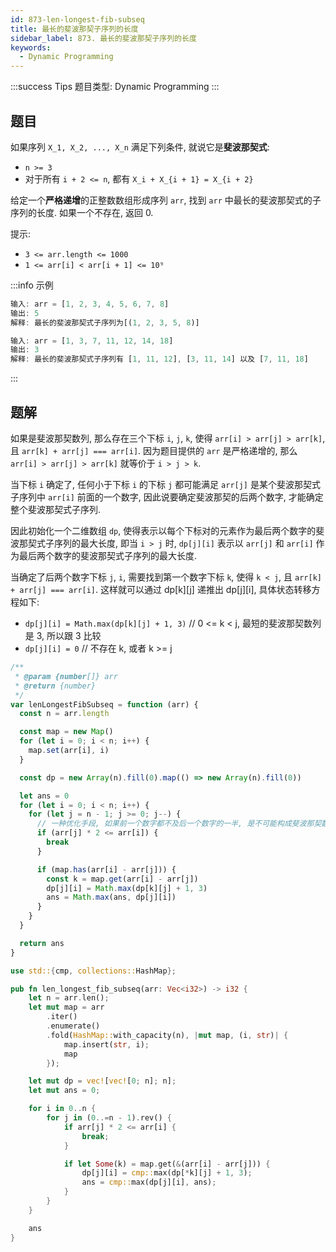 ```yaml
---
id: 873-len-longest-fib-subseq
title: 最长的斐波那契子序列的长度
sidebar_label: 873. 最长的斐波那契子序列的长度
keywords:
  - Dynamic Programming
---
```


:::success Tips
题目类型: Dynamic Programming
:::

## 题目

如果序列 `X_1, X_2, ..., X_n` 满足下列条件, 就说它是**斐波那契式**:

- `n >= 3`
- 对于所有 `i + 2 <= n`, 都有 `X_i + X_{i + 1} = X_{i + 2}`

给定一个**严格递增**的正整数数组形成序列 `arr`, 找到 `arr` 中最长的斐波那契式的子序列的长度. 如果一个不存在, 返回 0.

提示:

- `3 <= arr.length <= 1000`
- `1 <= arr[i] < arr[i + 1] <= 10⁹`

:::info 示例

```ts
输入: arr = [1, 2, 3, 4, 5, 6, 7, 8]
输出: 5
解释: 最长的斐波那契式子序列为[(1, 2, 3, 5, 8)]
```

```ts
输入: arr = [1, 3, 7, 11, 12, 14, 18]
输出: 3
解释: 最长的斐波那契式子序列有 [1, 11, 12], [3, 11, 14] 以及 [7, 11, 18]
```

:::

## 题解

如果是斐波那契数列, 那么存在三个下标 `i`, `j`, `k`, 使得 `arr[i] > arr[j] > arr[k]`, 且 `arr[k] + arr[j] === arr[i]`.
因为题目提供的 `arr` 是严格递增的, 那么 `arr[i] > arr[j] > arr[k]` 就等价于 `i > j > k`.

当下标 `i` 确定了, 任何小于下标 `i` 的下标 `j` 都可能满足 `arr[j]` 是某个斐波那契式子序列中 `arr[i]` 前面的一个数字,
因此说要确定斐波那契的后两个数字, 才能确定整个斐波那契式子序列.

因此初始化一个二维数组 `dp`, 使得表示以每个下标对的元素作为最后两个数字的斐波那契式子序列的最大长度, 即当 `i > j` 时,
`dp[j][i]` 表示以 `arr[j]` 和 `arr[i]` 作为最后两个数字的斐波那契式子序列的最大长度.

当确定了后两个数字下标 `j`, `i`, 需要找到第一个数字下标 `k`, 使得 `k < j`, 且 `arr[k] + arr[j] === arr[i]`. 这样就可以通过 dp[k][j] 递推出 dp[j][i], 具体状态转移方程如下:

- `dp[j][i] = Math.max(dp[k][j] + 1, 3)` // 0 <= k < j, 最短的斐波那契数列是 3, 所以跟 3 比较
- `dp[j][i] = 0` // 不存在 k, 或者 k >= j


<Tabs>
  <TabItem value="JavaScript" label="JavaScript" default>

```ts
/**
 * @param {number[]} arr
 * @return {number}
 */
var lenLongestFibSubseq = function (arr) {
  const n = arr.length

  const map = new Map()
  for (let i = 0; i < n; i++) {
    map.set(arr[i], i)
  }

  const dp = new Array(n).fill(0).map(() => new Array(n).fill(0))

  let ans = 0
  for (let i = 0; i < n; i++) {
    for (let j = n - 1; j >= 0; j--) {
      // 一种优化手段, 如果前一个数字都不及后一个数字的一半, 是不可能构成斐波那契数列的
      if (arr[j] * 2 <= arr[i]) {
        break
      }

      if (map.has(arr[i] - arr[j])) {
        const k = map.get(arr[i] - arr[j])
        dp[j][i] = Math.max(dp[k][j] + 1, 3)
        ans = Math.max(ans, dp[j][i])
      }
    }
  }

  return ans
}
```

</TabItem>
<TabItem value="Rust" label="Rust">

```rust
use std::{cmp, collections::HashMap};

pub fn len_longest_fib_subseq(arr: Vec<i32>) -> i32 {
    let n = arr.len();
    let mut map = arr
        .iter()
        .enumerate()
        .fold(HashMap::with_capacity(n), |mut map, (i, str)| {
            map.insert(str, i);
            map
        });

    let mut dp = vec![vec![0; n]; n];
    let mut ans = 0;

    for i in 0..n {
        for j in (0..=n - 1).rev() {
            if arr[j] * 2 <= arr[i] {
                break;
            }

            if let Some(k) = map.get(&(arr[i] - arr[j])) {
                dp[j][i] = cmp::max(dp[*k][j] + 1, 3);
                ans = cmp::max(dp[j][i], ans);
            }
        }
    }

    ans
}
```

</TabItem>
</Tabs>
